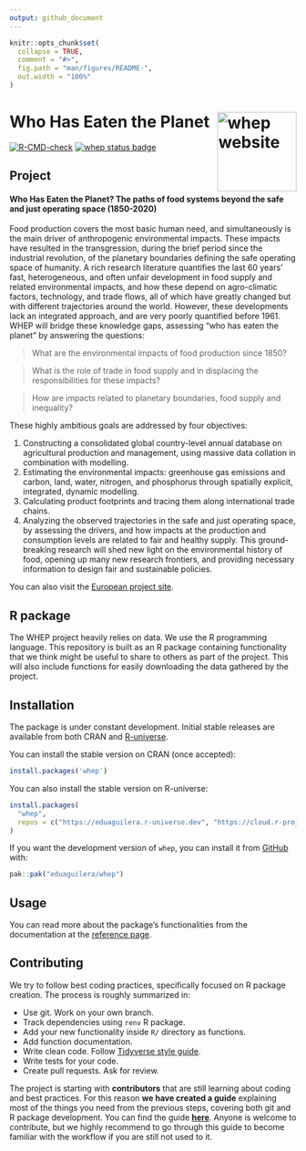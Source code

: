 ```yaml
---
output: github_document
---
```


<!-- README.md is generated from README.Rmd. Please edit that file -->

```r
knitr::opts_chunk$set(
  collapse = TRUE,
  comment = "#>",
  fig.path = "man/figures/README-",
  out.width = "100%"
)
```

# Who Has Eaten the Planet <a href="https://eduaguilera.github.io/WHEP/"><img src="man/figures/logo.png" align="right" height="139" alt="whep website" /></a>

<!-- badges: start -->
[![R-CMD-check](https://github.com/eduaguilera/whep/actions/workflows/R-CMD-check.yaml/badge.svg)](https://github.com/eduaguilera/whep/actions/workflows/R-CMD-check.yaml)
[![whep status badge](https://eduaguilera.r-universe.dev/whep/badges/version)](https://eduaguilera.r-universe.dev/whep)
<!-- badges: end -->

## Project

#### **Who Has Eaten the Planet? The paths of food systems beyond the safe and just operating space (1850-2020)**

Food production covers the most basic human need, and simultaneously is the
main driver of anthropogenic environmental impacts. These impacts have resulted
in the transgression, during the brief period since the industrial revolution,
of the planetary boundaries defining the safe operating space of humanity. A
rich research literature quantifies the last 60 years’ fast, heterogeneous,
and often unfair development in food supply and related environmental impacts,
and how these depend on agro-climatic factors, technology, and trade flows, all
of which have greatly changed but with different trajectories around the world.
However, these developments lack an integrated approach, and are very poorly
quantified before 1961. WHEP will bridge these knowledge gaps, assessing "who
has eaten the planet" by answering the questions: 

> What are the environmental impacts of food production since 1850?

> What is the role of trade in food supply and in displacing the responsibilities for these impacts?

> How are impacts related to planetary boundaries, food supply and inequality?

These highly ambitious goals are addressed by four objectives: 

1. Constructing a consolidated global country-level annual database on
    agricultural production and management, using massive data collation in
    combination with modelling.
2. Estimating the environmental impacts: greenhouse gas emissions and carbon,
    land, water, nitrogen, and phosphorus through spatially explicit,
    integrated, dynamic modelling.
3. Calculating product footprints and tracing them along international trade
    chains.
4. Analyzing the observed trajectories in the safe and just operating space,
    by assessing the drivers, and how impacts at the production and consumption
    levels are related to fair and healthy supply. This ground-breaking
    research will shed new light on the environmental history of food, opening
    up many new research frontiers, and providing necessary information to
    design fair and sustainable policies.

You can also visit the [European project site](https://cordis.europa.eu/project/id/101115126).

## R package

The WHEP project heavily relies on data. We use the R programming language.
This repository is built as an R package containing functionality that we
think might be useful to share to others as part of the project. This will
also include functions for easily downloading the data gathered by the project.

## Installation

The package is under constant development. Initial stable releases are
available from both CRAN and [R-universe
](https://eduaguilera.r-universe.dev/whep).

You can install the stable version on CRAN (once accepted):

``` r
install.packages('whep')
```

You can also install the stable version on R-universe:

``` r
install.packages(
  "whep",
  repos = c("https://eduaguilera.r-universe.dev", "https://cloud.r-project.org")
)
```

If you want the development version of `whep`, you can install it from
[GitHub](https://github.com/eduaguilera/whep) with:

``` r
pak::pak("eduaguilera/whep")
```

## Usage

You can read more about the package's functionalities from the documentation
at the [reference page](https://eduaguilera.github.io/WHEP/reference/index.html).

## Contributing

We try to follow best coding practices, specifically focused on R package
creation. The process is roughly summarized in:

- Use git. Work on your own branch.
- Track dependencies using `renv` R package.
- Add your new functionality inside `R/` directory as functions.
- Add function documentation.
- Write clean code. Follow [Tidyverse style guide](https://style.tidyverse.org/).
- Write tests for your code.
- Create pull requests. Ask for review.

The project is starting with **contributors** that are still learning about
coding and best practices. For this reason **we have created a guide**
explaining most of the things you need from the previous steps, covering both
git and R package development. You can find the guide
[**here**](https://eduaguilera.github.io/WHEP/articles/workflow-intro.html).
Anyone is welcome to contribute, but we highly recommend to go through this
guide to become familiar with the workflow if you are still not used to it.
